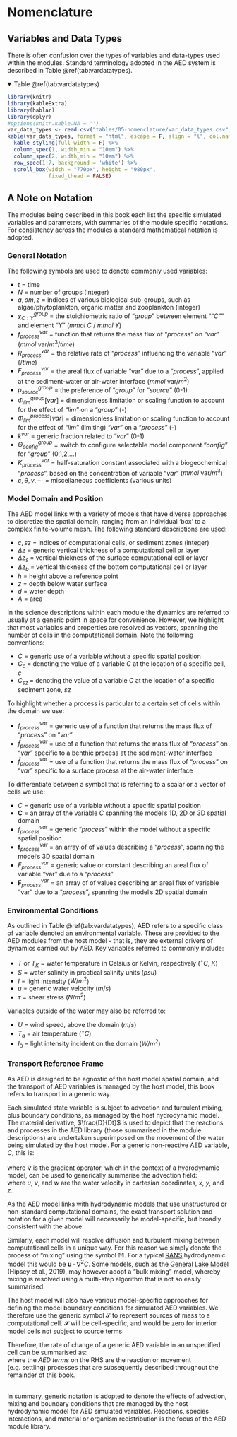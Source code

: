# Nomenclature

## Variables and Data Types

There is often confusion over the types of variables and data-types used within the modules. Standard terminology adopted in the $\mathrm{AED}$ system is described in Table \@ref(tab:vardatatypes).

<details open>
  <summary>
    Table \@ref(tab:vardatatypes)
  </summary>
```r
library(knitr)
library(kableExtra)
library(hablar)
library(dplyr)
#options(knitr.kable.NA = '')
var_data_types <- read.csv("tables/05-nomenclature/var_data_types.csv", check.names=FALSE)
kable(var_data_types, format = "html", escape = F, align = "l", col.names = NULL, caption = "Variables and data types") %>%
  kable_styling(full_width = F) %>%
  column_spec(1, width_min = "10em") %>%
  column_spec(2, width_min = "10em") %>%
  row_spec(1:7, background = 'white') %>%
  scroll_box(width = "770px", height = "980px",
             fixed_thead = FALSE)
```
</details>

## A Note on Notation

The modules being described in this book each list the specific simulated variables and parameters, with summaries of the module specific notations. For consistency across the modules a standard mathematical notation is adopted.

### General Notation

The following symbols are used to denote commonly used variables:

- $t$ = time
- $N$ = number of groups (integer)
- $a, om, z$ = indices of various biological sub-groups, such as algae/phytoplankton, organic matter and zooplankton (integer)
- $\chi_{C:Y}^{group}$ = the stoichiometric ratio of “$group$” between element ""$C$"" and element “$Y$”  ($mmol$ $C$ $/$ $mmol$ $Y$)
- $f_{process}^{var}$ = function that returns the mass flux of “$process$” on “$var$”  ($mmol \text{ var}/m^3/time$)
- $R_{process}^{var}$ = the relative rate of “$process$” influencing the variable “$var$”  ($/time$)
- $F_{process}^{var}$ = the areal flux of variable “var” due to a “$process$”, applied at the sediment-water or air-water interface ($mmol \text{ var}/m^2$)
- $p_{source}^{group}$ = the preference of “$group$” for “$source$”  (0-1)
- $\Phi_{lim}^{group}[var]$ = dimensionless limitation or scaling function to account for the effect of “$lim$” on a “$group$” (-)
- $\Phi_{lim}^{process}[var]$ = dimensionless limitation or scaling function to account for the effect of “$lim$” (limiting) "$var$" on a “$process$” (-)
- $k^{var}$	= generic fraction related to “$var$”  (0-1)
- $\Theta_{config}^{group}$	= switch to configure selectable model component “$config$” for “$group$” (0,1,2,…)
- $K_{process}^{var}$ = half-saturation constant associated with a biogeochemical “$process$”, based on the concentration of variable “$var$” ($mmol \text{ var}/m^3$)
- $c,\theta,\gamma, \dotsb$ 		= miscellaneous coefficients  (various units)

### Model Domain and Position

The $\mathrm{AED}$ model links with a variety of models that have diverse approaches to discretize the spatial domain, ranging from an individual 'box' to a complex finite-volume mesh. The following standard descriptions are used:

- $c, sz$ = indices of computational cells, or sediment zones (integer)
- $\Delta z$ = generic vertical thickness of a computational cell or layer
- $\Delta z_{s}$ = vertical thickness of the surface computational cell or layer
- $\Delta z_{b}$ = vertical thickness of the bottom computational cell or layer
- $h$ = height above a reference point
- $z$ = depth below water surface
- $d$ = water depth
- $A$ = area

In the science descriptions within each module the dynamics are referred to usually at a generic point in space for convenience. However, we highlight that most variables and properties are resolved as vectors, spanning the number of cells in the computational domain. Note the following conventions:

- $C$ = generic use of a variable without a specific spatial position
- $C_c$ = denoting the value of a variable $C$ at the location of a specific cell, $c$
- $C_{sz}$ = denoting the value of a variable $C$ at the location of a specific sediment zone, $sz$

To highlight whether a process is particular to a certain set of cells within the domain we use:

- $f_{process}^{var}$ = generic use of a function that returns the mass flux of “$process$” on “$var$”  
- $\hat{f}_{process}^{var}$ = use of a function that returns the mass flux of “$process$” on “$var$” specific to a benthic process at the sediment-water interface
- $\check{f}_{process}^{var}$ = use of a function that returns the mass flux of “$process$” on “$var$” specific to a surface process at the air-water interface

To differentiate between a symbol that is referring to a scalar or a vector of cells we use:

- $C$ = generic use of a variable without a specific spatial position
- $\mathbf{C}$ = an array of the variable $C$ spanning the model's 1D, 2D or 3D spatial domain
- $f_{process}^{var}$ = generic “$process$” within the model without a specific spatial position
- $\mathbf{f}_{process}^{var}$ = an array of of values describing a “$process$”, spanning the model's 3D spatial domain
- $F_{process}^{var}$ = generic value or constant describing an areal flux of variable “var” due to a “$process$”
- $\mathbf{F}_{process}^{var}$ = an array of of values describing an areal flux of variable “var” due to a “$process$”, spanning the model's 2D spatial domain


### Environmental Conditions

As outlined in Table \@ref(tab:vardatatypes), $\mathrm{AED}$ refers to a specific class of variable denoted an environmental variable. These are provided to the $\mathrm{AED}$ modules from the host model - that is, they are external drivers of dynamics carried out by $\mathrm{AED}$. Key variables referred to commonly include:

- $T$ or $T_K$ = water temperature in Celsius or Kelvin, respectively ($^{\circ}C$, $K$)
- $S$ = water salinity in practical salinity units ($psu$)
- $I$ = light intensity ($W/m^2$)
- $u$ = generic water velocity ($m/s$)
- $\tau$ = shear stress ($N/m^2$)

Variables outside of the water may also be referred to:

- $U$ = wind speed, above the domain ($m/s$)
- $T_a$ = air temperature ($^{\circ}C$)
- $I_0$ = light intensity incident on the domain ($W/m^2$)


### Transport Reference Frame

As $\mathrm{AED}$ is designed to be agnostic of the host model spatial domain, and the transport of $\mathrm{AED}$ variables is managed by the host model, this book refers to transport in a generic way.

Each simulated state variable is subject to advection and turbulent mixing, plus boundary conditions, as managed by the host hydrodynamic model. The material derivative, $\frac{D}{Dt}$ is used to depict that the reactions and processes in the $\mathrm{AED}$ library (those summarised in the module descriptions) are undertaken superimposed on the movement of the water being simulated by the host model. For a generic non-reactive $\mathrm{AED}$ variable, $C$, this is:
<br>
\begin{equation}
\frac{D}{Dt}C = \frac{\partial C}{\partial t} + \mathbf{u} \cdot \nabla C
(\#eq:nomen1)
\end{equation}
<br>
where $\nabla$ is the gradient operator, which in the context of a hydrodynamic model, can be used to generically summarise the advection field:
<br>
\begin{equation}
\frac{D}{Dt}C = \frac{\partial C}{\partial t} +
u\frac{\partial C}{\partial x} + v\frac{\partial C}{\partial y} + w\frac{\partial C}{\partial z}
(\#eq:nomen2)
\end{equation}
where $u$, $v$, and $w$ are the water velocity in cartesian coordinates, $x$, $y$, and $z$.

As the $\mathrm{AED}$ model links with hydrodynamic models that use unstructured or non-standard computational domains, the exact transport solution and notation for a given model will necessarily be model-specific, but broadly consistent with the above.

Similarly, each model will resolve diffusion and turbulent mixing between computational cells in a unique way. For this reason we simply denote the process of "mixing" using the symbol $\mathbb{M}$. For a typical [RANS](https://en.wikipedia.org/wiki/Reynolds-averaged_Navier–Stokes_equations) hydrodynamic model this would be  $\mathbf{u} \cdot \nabla^2 C$. Some models, such as the [General Lake Model](https://gmd.copernicus.org/articles/12/473/2019/) (Hipsey et al., 2019), may however adopt a "bulk mixing" model, whereby mixing is resolved using a multi-step algorithm that is not so easily summarised.

The host model will also have various model-specific approaches for defining the model boundary conditions for simulated $\mathrm{AED}$ variables.  We therefore use the generic symbol $\mathcal{S}$ to represent sources of mass to a computational cell. $\mathcal{S}$ will be cell-specific, and would be zero for interior model cells not subject to source terms.

Therefore, the rate of change of a generic $\mathrm{AED}$ variable in an unspecified cell can be summarised as:
<br>
\begin{equation}
\frac{D}{Dt}C = \mathbb{M} + \mathcal{S} \quad \underbrace{\color{#ED7D31} \pm \color{#ED7D31} \dotsb \color{#ED7D31} f \color{#ED7D31} \dotsb}_{\text{AED terms}}
(\#eq:nomen3)
\end{equation}
where the *AED terms* on the RHS are the reaction or movement (e.g. settling) processes that are subsequently described throughout the remainder of this book.

<br>
In summary, generic notation is adopted to denote the effects of advection, mixing and boundary conditions that are managed by the host hydrodynamic model for $\mathrm{AED}$ simulated variables. Reactions, species interactions, and material or organism redistribution is the focus of the $\mathrm{AED}$ module library.
<br>
